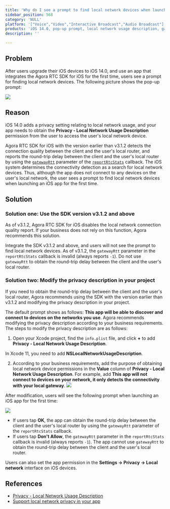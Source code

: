 ```yaml
---
title: 'Why do I see a prompt to find local network devices when launching an iOS app integrated with the Agora RTC SDK?'
sidebar_position: 568 
category: 'NULL' 
platform: '["Voice","Video","Interactive Broadcast","Audio Broadcast"]'
products: 'iOS 14.0, pop-up prompt, local network usage description, gatewayRtt, '   
description: '' 

---
```



## Problem

After users upgrade their iOS devices to iOS 14.0, and use an app that integrates the Agora RTC SDK for iOS for the first time, users see a prompt for finding local network devices. The following picture shows the pop-up prompt:

![](https://web-cdn.agora.io/docs-files/1599797972248)

## Reason

iOS 14.0 adds a privacy setting relating to local network usage, and your app needs to obtain the **Privacy - Local Network Usage Description** permission from the user to access the user's local network device.

Agora RTC SDK for iOS with the version earlier than v3.1.2 detects the connection quality between the client and the user's local router, and reports the round-trip delay between the client and the user's local router by using the [`gatewayRtt`](./API%20Reference/oc/Classes/AgoraChannelStats.html#//api/name/gatewayRtt) parameter of the [`reportRtcStats`](./API%20Reference/oc/Protocols/AgoraRtcEngineDelegate.html#//api/name/rtcEngine:reportRtcStats:) callback. The iOS system determines the connectivity detection as a search for local network devices. Thus, although the app does not connect to any devices on the user's local network, the user sees a prompt to find local network devices when launching an iOS app for the first time.

## Solution

### Solution one: Use the SDK version v3.1.2 and above

As of v3.1.2, Agora RTC SDK for iOS disables the local network connection quality report. If your business does not rely on this function, Agora recommends this solution.

Integrate the SDK v3.1.2 and above, and users will not see the prompt to find local network devices. As of v3.1.2, the `gatewayRtt` parameter in the `reportRtcStats` callback is invalid (always reports `-1`). Do not use `gatewayRtt` to obtain the round-trip delay between the client and the user's local router. 

### Solution two: Modify the privacy description in your project

If you need to obtain the round-trip delay between the client and the user's local router, Agora recommends using the SDK with the version earlier than v3.1.2 and modifying the privacy description in your project.

The default prompt shows as follows: **This app will be able to discover and connect to devices on the networks you use**. Agora recommends modifying the privacy description according to your business requirements. The steps to modify the privacy description are as follows:

1. Open your Xcode project, find the `info.plist` file, and click **+** to add **Privacy - Local Network Usage Description**.

 <div class="alert info">In Xcode 11, you need to add <b>NSLocalNetworkUsageDescription</b>.</div>
 
2. According to your business requirements, add the purpose of obtaining local network device permissions in the **Value** column of **Privacy - Local Network Usage Description**. For example, add **This app will not connect to devices on your network, it only detects the connectivity with your local gateway**.
   ![](https://web-cdn.agora.io/docs-files/1599798113793)

After modification, users will see the following prompt when launching an iOS app for the first time:

![](https://web-cdn.agora.io/docs-files/1599798127052)

- If users tap **OK**, the app can obtain the round-trip delay between the client and the user's local router by using the `gatewayRtt` parameter of the `reportRtcStats` callback.
- If users tap **Don't Allow**, the `gatewayRtt` parameter in the `reportRtcStats` callback is invalid (always reports `-1`). The app cannot use `gatewayRtt` to obtain the round-trip delay between the client and the user's local router.

Users can also set the app permission in the **Settings -> Privacy -> Local network** interface on iOS devices.

## References

- [Privacy - Local Network Usage Description](https://developer.apple.com/documentation/bundleresources/information_property_list/nslocalnetworkusagedescription)
- [Support local network privacy in your app](https://developer.apple.com/videos/play/wwdc2020/10110/)